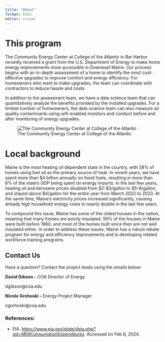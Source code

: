 ```yaml
---
title: "About"
format: html
editor: visual
---
```


# **This program**

The Community Energy Center at College of the Atlantic in Bar Harbor recently received a grant from the U.S. Department of Energy to make home energy improvements more accessible in Downeast Maine. Our process begins with an in-depth assessment of a home to identify the most cost-effective upgrades to improve comfort and energy efficiency. For homeowners who want to make upgrades, the team can coordinate with contractors to reduce hassle and costs. 

In addition to the assessment team, we have a data science team that can quantitatively analyze the benefits provided by the installed upgrades. For a limited number of homeowners, the data science team can also measure air quality contaminants using wifi-enabled monitors and conduct before and after monitoring of energy upgrades.

![The Community Energy Center at College of the Atlantic](Images/CEC.jpg)

# **Local background**

Maine is the most heating oil dependent state in the country, with 58% of homes using fuel oil as the primary source of heat. In recent years, we have spent more than \$4 billion annually on fossil fuels, resulting in more than 6% of the state's GDP being spent on energy imports. In the last few years, heating oil and kerosene prices doubled from \$2-\$3/gallon to \$5-6/gallon, and stayed above \$4/gallon for the entire year from March 2022 to 2023. At the same time, Maine's electricity prices increased significantly, causing already high household energy costs to nearly double in the last few years.

To compound this issue, Maine has some of the oldest houses in the nation, meaning that many homes are poorly insulated. 56% of the houses in Maine were built before 1980, and most of the homes built since then are not well insulated either. In order to address these issues, Maine has a robust rebate program for energy and efficiency improvements and is developing related workforce training programs.

## Contact Us

Have a question? Contact the project leads using the emails below:

**David Gibson -** COA Director of Energy

dgibson\@coa.edu

**Nicole Grohoski -** Energy Project Manager

ngrohoski\@coa.edu

### **References:**

-   EIA. <https://www.eia.gov/state/data.php?sid=ME#ConsumptionExpenditures>. Accessed on Feb 6, 2024.
